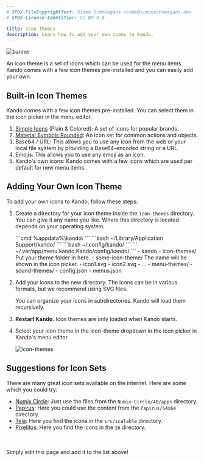 ```yaml
---
# SPDX-FileCopyrightText: Simon Schneegans <code@simonschneegans.de>
# SPDX-License-Identifier: CC-BY-4.0

title: Icon Themes
description: Learn how to add your own icons to Kando.
---
```



![banner](../../assets/banners/banner10.png)

<Intro>
An icon theme is a set of icons which can be used for the menu items.
Kando comes with a few icon themes pre-installed and you can easily add your own.
</Intro>

## <Icon name="solar:backpack-bold-duotone" class="inline-icon" /> Built-in Icon Themes

Kando comes with a few icon themes pre-installed. You can select them in the icon picker in the menu editor.

1. [Simple Icons](https://simpleicons.org) (Plain & Colored): A set of icons for popular brands.
2. [Material Symbols Rounded](https://fonts.google.com/icons): An icon set for common actions and objects.
3. Base64 / URL: This allows you to use any icon from the web or your local file system by providing a Base64-encoded string or a URL.
4. Emojis: This allows you to use any emoji as an icon.
5. Kando's own icons: Kando comes with a few icons which are used per default for new menu items.

## <Icon name="solar:gallery-minimalistic-bold-duotone" class="inline-icon" /> Adding Your Own Icon Theme

To add your own icons to Kando, follow these steps:

<Steps>

1. Create a directory for your icon theme inside the `icon-themes` directory. You can give it any name you like. Where this directory is located depends on your operating system:

    <Tabs syncKey="os">
      <TabItem label="Windows" icon="seti:windows">
        ```cmd
        %appdata%\kando\
        ```
      </TabItem>
      <TabItem label="macOS" icon="apple">
        ```bash
        ~/Library/Application Support/kando/
        ```
      </TabItem>
      <TabItem label="Linux" icon="linux">
        ```bash
        ~/.config/kando/
        ```
      </TabItem>
      <TabItem label="Flatpak" icon="linux">
        ```
        ~/.var/app/menu.kando.Kando/config/kando/
        ```
      </TabItem>
    </Tabs>

    <FileTree>
    - kando
      - icon-themes/ Put your theme folder in here.
        - some-icon-theme/ The name will be shown in the icon picker.
          - icon1.svg
          - icon2.svg
          - ...
      - menu-themes/ 
      - sound-themes/ 
      - config.json
      - menus.json
    </FileTree>

2. Add your icons to the new directory. The icons can be in various formats, but we recommend using SVG files.

    <Aside type="tip">
      You can organize your icons in subdirectories. Kando will load them recursively.
    </Aside>

3. **Restart Kando.** Icon themes are only loaded when Kando starts.

4. Select your icon theme in the icon-theme dropdown in the icon picker in Kando's menu editor.

    ![icon-themes](../../assets/img/icon-themes.png) 

</Steps>

## <Icon name="solar:lightbulb-minimalistic-bold-duotone" class="inline-icon" /> Suggestions for Icon Sets

There are many great icon sets available on the internet. Here are some which you could try:
* [Numix Circle](https://github.com/numixproject/numix-icon-theme-circle): Just use the files from the `Numix-Circle/48/apps` directory.
* [Papirus](https://github.com/PapirusDevelopmentTeam/papirus-icon-theme): Here you could use the content from the `Papirus/64x64` directory.
* [Tela](https://github.com/vinceliuice/Tela-icon-theme): Here you find the icons in the `src/scalable` directory.
* [Pixelitos](https://github.com/ItzSelenux/pixelitos-icon-theme): Here you find the icons in the `16` directory.

<br/>
<br/>

<Aside type="note" title="Have you discovered another cool icon set?">
Simply edit this page and add it to the list above!
</Aside>


